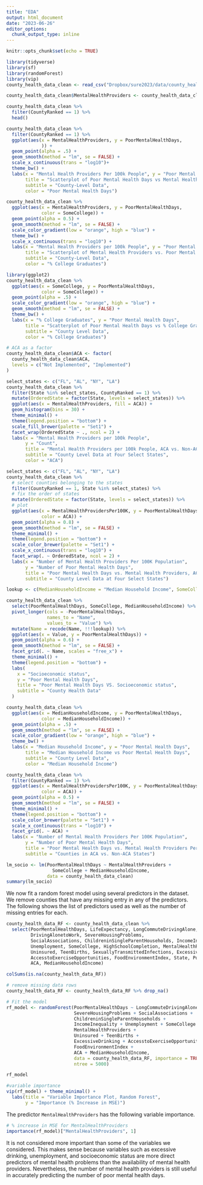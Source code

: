 ```yaml
---
title: "EDA"
output: html_document
date: "2023-06-26"
editor_options: 
  chunk_output_type: inline
---
```


```r
knitr::opts_chunk$set(echo = TRUE)
```

```r
library(tidyverse)
library(sf)
library(randomForest)
library(vip)
county_health_data_clean <- read_csv("Dropbox/sure2023/data/county_health_data_clean.csv")

county_health_data_clean$MentalHealthProviders <- county_health_data_clean$MentalHealthProviders * 100000

county_health_data_clean %>% 
  filter(CountyRanked == 1) %>%
  head()
```

```r
county_health_data_clean %>%
  filter(CountyRanked == 1) %>%
  ggplot(aes(x = MentalHealthProviders, y = PoorMentalHealthDays, 
             )) + 
  geom_point(alpha = .5) +
  geom_smooth(method = "lm", se = FALSE) +
  scale_x_continuous(trans = "log10")+
  theme_bw() +
  labs(x = "Mental Health Providers Per 100k People", y = "Poor Mental Health Days", 
       title = "Scatterplot of Poor Mental Health Days vs Mental Health Providers",
       subtitle = "County-Level Data",
       color = "Poor Mental Health Days")
```

```r
county_health_data_clean %>%
  ggplot(aes(x = MentalHealthProviders, y = PoorMentalHealthDays,
             color = SomeCollege)) + 
  geom_point(alpha = 0.5) +
  geom_smooth(method = "lm", se = FALSE) +
  scale_color_gradient(low = "orange", high = "blue") +
  theme_bw() +
  scale_x_continuous(trans = "log10") +
  labs(x = "Mental Health Providers per 100k People", y = "Poor Mental Health Days", 
       title = "Scatterplot of Mental Health Providers vs. Poor Mental Health Days",
       subtitle = "County-Level Data",
       color = "% College Graduates")
```

```r
library(ggplot2)
county_health_data_clean %>%
  ggplot(aes(x = SomeCollege, y = PoorMentalHealthDays,
             color = SomeCollege)) + 
  geom_point(alpha = .5) +
  scale_color_gradient(low = "orange", high = "blue") +
  geom_smooth(method = "lm", se = FALSE) +
  theme_bw() +
  labs(x = "% College Graduates", y = "Poor Mental Health Days", 
       title = "Scatterplot of Poor Mental Health Days vs % College Graduates",
       subtitle = "County Level Data",
       color = "% College Graduates")
```

```r
# ACA as a factor
county_health_data_clean$ACA <- factor(
  county_health_data_clean$ACA,
  levels = c("Not Implemented", "Implemented")
)

select_states <- c("FL", "AL", "NY", "LA")
county_health_data_clean %>% 
  filter(State %in% select_states, CountyRanked == 1) %>%
  mutate(OrderedState = factor(State, levels = select_states)) %>%
  ggplot(aes(x = MentalHealthProviders, fill = ACA)) + 
  geom_histogram(bins = 30) +
  theme_minimal() +
  theme(legend.position = "bottom") +
  scale_fill_brewer(palette = "Set1") +
  facet_wrap(OrderedState ~ ., ncol = 2) +
  labs(x = "Mental Health Providers per 100k People", 
       y = "Count", 
       title = "Mental Health Providers per 100k People, ACA vs. Non-ACA States",
       subtitle = "County Level Data at Four Select States",
       color = "ACA")
```

```r
select_states <- c("FL", "AL", "NY", "LA")
county_health_data_clean %>% 
  # select counties belonging to the states
  filter(CountyRanked == 1, State %in% select_states) %>%
  # fix the order of states
  mutate(OrderedState = factor(State, levels = select_states)) %>%
  # plot
  ggplot(aes(x = MentalHealthProvidersPer100K, y = PoorMentalHealthDays,
             color = ACA)) + 
  geom_point(alpha = 0.8) +
  geom_smooth(method = "lm", se = FALSE) +
  theme_minimal() + 
  theme(legend.position = "bottom") +
  scale_color_brewer(palette = "Set1") +
  scale_x_continuous(trans = "log10") +
  facet_wrap(. ~ OrderedState, ncol = 2) + 
  labs(x = "Number of Mental Health Providers Per 100K Population",
       y = "Number of Poor Mental Health Days",
       title = "Poor Mental Health Days vs. Mental Health Providers, ACA vs. Non-ACA States",
       subtitle = "County Level Data at Four Select States")
```

```r
lookup <- c(MedianHouseholdIncome = "Median Household Income", SomeCollege = "Some College")

county_health_data_clean %>%
  select(PoorMentalHealthDays, SomeCollege, MedianHouseholdIncome) %>%
  pivot_longer(cols = -PoorMentalHealthDays,
               names_to = "Name",
               values_to = "Value") %>%
  mutate(Name = recode(Name, !!!lookup)) %>%
  ggplot(aes(x = Value, y = PoorMentalHealthDays)) +
  geom_point(alpha = 0.6) +
  geom_smooth(method = "lm", se = FALSE) +
  facet_grid(. ~ Name, scales = "free_x") +
  theme_minimal() +
  theme(legend.position = "bottom") +
  labs(
    x = "Socioeconomic status",
    y = "Poor Mental Health Days",
    title = "Poor Mental Health Days VS. Socioeconomic status",
    subtitle = "County Health Data"
  )
```

```r
county_health_data_clean %>%
  ggplot(aes(x = MedianHouseholdIncome, y = PoorMentalHealthDays,
             color = MedianHouseholdIncome)) +
  geom_point(alpha = .5) +
  geom_smooth(method = "lm", se = FALSE) +
  scale_color_gradient(low = "orange", high = "blue") +
  theme_bw() +
  labs(x = "Median Household Income", y = "Poor Mental Health Days", 
       title = "Median Household Income vs Poor Mental Health Days",
       subtitle = "County Level Data", 
       color = "Median Household Income")
```

```r
county_health_data_clean %>% 
  filter(CountyRanked == 1) %>%
  ggplot(aes(x = MentalHealthProvidersPer100K, y = PoorMentalHealthDays,
             color = ACA)) + 
  geom_point(alpha = 0.5) +
  geom_smooth(method = "lm", se = FALSE) +
  theme_minimal() + 
  theme(legend.position = "bottom") +
  scale_color_brewer(palette = "Set1") +
  scale_x_continuous(trans = "log10") +
  facet_grid(. ~ ACA) +
  labs(x = "Number of Mental Health Providers Per 100K Population",
       y = "Number of Poor Mental Health Days",
       title = "Poor Mental Health Days vs. Mental Health Providers Per 100K Population",
       subtitle = "Counties in ACA vs. Non-ACA States")
```

```r
lm_socio <- lm(PoorMentalHealthDays ~ MentalHealthProviders +
                 SomeCollege + MedianHouseholdIncome,
               data = county_health_data_clean)
summary(lm_socio)
```


We now fit a random forest model using several predictors in the dataset.
We remove counties that have any missing entry in any of the predictors. 
The following shows the list of predictors used as well as the number of missing entries for each.

```r
county_health_data_RF <- county_health_data_clean %>% 
  select(PoorMentalHealthDays, LifeExpectancy, LongCommuteDrivingAlone,
         DrivingAlonetoWork, SevereHousingProblems,
         SocialAssociations, ChildreninSingleParentHouseholds, IncomeInequality,
         Unemployment, SomeCollege, HighSchoolCompletion, MentalHealthProviders,
         Uninsured, TeenBirths, SexuallyTransmittedInfections, ExcessiveDrinking,
         AccesstoExerciseOpportunities, FoodEnvironmentIndex, State, PoorPhysicalHealthDays,
         ACA, MedianHouseholdIncome)

colSums(is.na(county_health_data_RF))
```

```r
# remove missing data rows
county_health_data_RF <- county_health_data_RF %>% drop_na()

# Fit the model
rf_model <- randomForest(PoorMentalHealthDays ~ LongCommuteDrivingAlone +
                         SevereHousingProblems + SocialAssociations +
                         ChildreninSingleParentHouseholds + 
                         IncomeInequality + Unemployment + SomeCollege + 
                         MentalHealthProviders + 
                         Uninsured + TeenBirths + 
                         ExcessiveDrinking + AccesstoExerciseOpportunities + 
                         FoodEnvironmentIndex + 
                         ACA + MedianHouseholdIncome, 
                         data = county_health_data_RF, importance = TRUE, 
                         ntree = 5000)

rf_model
```

```r
#variable importance
vip(rf_model) + theme_minimal() + 
  labs(title = "Variable Importance Plot, Random Forest",
       y = "Importance (% Increase in MSE)")
```

The predictor `MentalHealthProviders` has the following variable importance.

```r
# % increase in MSE for MentalHealthProviders
importance(rf_model)["MentalHealthProviders", 1]
```

It is not considered more important than some of the variables we considered.
This makes sense because variables such as excessive drinking, unemployment, and socioeconomic status are more direct predictors of mental health problems than the availability of mental health providers.
Nevertheless, the number of mental health providers is still useful in accurately predicting the number of poor mental health days.



